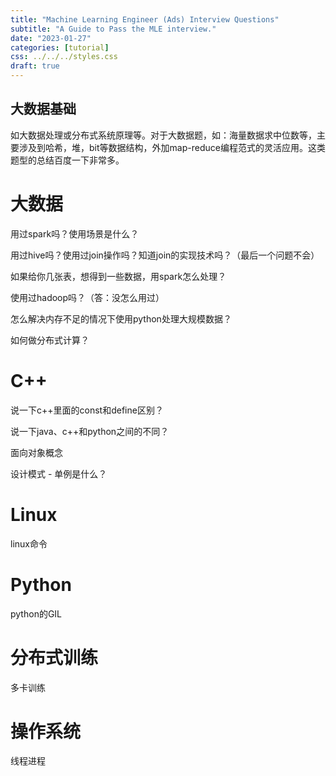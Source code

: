 ```yaml
---
title: "Machine Learning Engineer (Ads) Interview Questions"
subtitle: "A Guide to Pass the MLE interview."
date: "2023-01-27"
categories: [tutorial]
css: ../../../styles.css
draft: true
---
```


::: {.callout-tip}
# 大数据基础
如大数据处理或分布式系统原理等。对于大数据题，如：海量数据求中位数等，主要涉及到哈希，堆，bit等数据结构，外加map-reduce编程范式的灵活应用。这类题型的总结百度一下非常多。
:::

# 大数据

用过spark吗？使用场景是什么？

用过hive吗？使用过join操作吗？知道join的实现技术吗？（最后一个问题不会）

如果给你几张表，想得到一些数据，用spark怎么处理？

使用过hadoop吗？（答：没怎么用过）

怎么解决内存不足的情况下使用python处理大规模数据？

如何做分布式计算？

# C++

说一下c++里面的const和define区别？

说一下java、c++和python之间的不同？

面向对象概念

设计模式
- 单例是什么？

# Linux

linux命令

# Python

python的GIL

# 分布式训练

多卡训练

# 操作系统
线程进程
